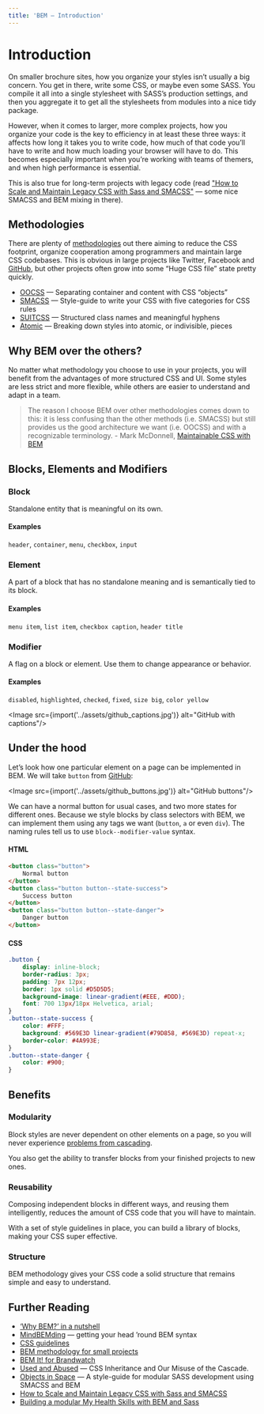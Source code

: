 ```yaml
---
title: 'BEM — Introduction'
---
```


<Layout title={frontmatter.title}>
<div class="max-w-6xl mx-auto px-4 sm:px-6 pt-24 prose">

# Introduction

On smaller brochure sites, how you organize your styles isn’t usually a big concern. You get in there, write some CSS, or maybe even some SASS. You compile it all into a single stylesheet with SASS’s production settings, and then you aggregate it to get all the stylesheets from modules into a nice tidy package.

However, when it comes to larger, more complex projects, how you organize your code is the key to efficiency in at least these three ways: it affects how long it takes you to write code, how much of that code you’ll have to write and how much loading your browser will have to do. This becomes especially important when you’re working with teams of themers, and when high performance is essential.

This is also true for long-term projects with legacy code (read ["How to Scale and Maintain Legacy CSS with Sass and SMACSS"](http://webuild.envato.com/blog/how-to-scale-and-maintain-legacy-css-with-sass-and-smacss/) — some nice SMACSS and BEM mixing in there).

## Methodologies

There are plenty of [methodologies](https://github.com/awesome-css-group/awesome-css#naming-conventions--methodologies-bulb) out there aiming to reduce the CSS footprint, organize cooperation among programmers and maintain large CSS codebases. This is obvious in large projects like Twitter, Facebook and [GitHub](http://markdotto.com/2014/07/23/githubs-css/#two-bundles), but other projects often grow into some “Huge CSS file” state pretty quickly.

- [OOCSS](http://oocss.org/) — Separating container and content with CSS “objects”
- [SMACSS](http://smacss.com/) — Style-guide to write your CSS with five categories for CSS rules
- [SUITCSS](https://suitcss.github.io/) — Structured class names and meaningful hyphens
- [Atomic](https://acss.io/) — Breaking down styles into atomic, or indivisible, pieces

## Why BEM over the others?

No matter what methodology you choose to use in your projects, you will benefit from the advantages of more structured CSS and UI. Some styles are less strict and more flexible, while others are easier to understand and adapt in a team.

> The reason I choose BEM over other methodologies comes down to this: it is less confusing than the other methods (i.e. SMACSS) but still provides us the good architecture we want (i.e. OOCSS) and with a recognizable terminology. - Mark McDonnell, [Maintainable CSS with BEM](https://www.zcfy.cc/original/maintainable-css-with-bem)

## Blocks, Elements and Modifiers

### Block

Standalone entity that is meaningful on its own.

#### Examples

`header`, `container`, `menu`, `checkbox`, `input`

### Element

A part of a block that has no standalone meaning and is semantically tied to its block.

#### Examples

`menu item`, `list item`, `checkbox caption`, `header title`

### Modifier

A flag on a block or element. Use them to change appearance or behavior.

#### Examples

`disabled`, `highlighted`, `checked`, `fixed`, `size big`, `color yellow`

<Image src={import('../assets/github_captions.jpg')} alt="GitHub with captions"/>

## Under the hood

Let’s look how one particular element on a page can be implemented in BEM. We will take `button` from [GitHub](https://primer.style/css/components/buttons):

<Image src={import('../assets/github_buttons.jpg')} alt="GitHub buttons"/>

We can have a normal button for usual cases, and two more states for different ones. Because we style blocks by class selectors with BEM, we can implement them using any tags we want (`button`, `a` or even `div`). The naming rules tell us to use `block--modifier-value` syntax.

#### HTML

```html
<button class="button">
	Normal button
</button>
<button class="button button--state-success">
	Success button
</button>
<button class="button button--state-danger">
	Danger button
</button>
```

#### CSS

```css
.button {
	display: inline-block;
	border-radius: 3px;
	padding: 7px 12px;
	border: 1px solid #D5D5D5;
	background-image: linear-gradient(#EEE, #DDD);
	font: 700 13px/18px Helvetica, arial;
}
.button--state-success {
	color: #FFF;
	background: #569E3D linear-gradient(#79D858, #569E3D) repeat-x;
	border-color: #4A993E;
}
.button--state-danger {
	color: #900;
}
```

## Benefits

### Modularity

Block styles are never dependent on other elements on a page, so you will never experience [problems from cascading](http://www.phase2technology.com/blog/used-and-abused-css-inheritance-and-our-misuse-of-the-cascade/).

You also get the ability to transfer blocks from your finished projects to new ones.

### Reusability

Composing independent blocks in different ways, and reusing them intelligently, reduces the amount of CSS code that you will have to maintain.

With a set of style guidelines in place, you can build a library of blocks, making your CSS super effective.

### Structure

BEM methodology gives your CSS code a solid structure that remains simple and easy to understand.

## Further Reading

- [‘Why BEM?’ in a nutshell](http://blog.decaf.de/2015/06/24/why-bem-in-a-nutshell/)
- [MindBEMding](http://csswizardry.com/2013/01/mindbemding-getting-your-head-round-bem-syntax/) — getting your head ’round BEM syntax
- [CSS guidelines](http://cssguidelin.es/#bem-like-naming)
- [BEM methodology for small projects](http://www.smashingmagazine.com/2014/07/17/bem-methodology-for-small-projects/)
- [BEM It! for Brandwatch](http://www.slideshare.net/MaxShirshin/bem-it-for-brandwatch)
- [Used and Abused](http://www.phase2technology.com/blog/used-and-abused-css-inheritance-and-our-misuse-of-the-cascade/) — CSS Inheritance and Our Misuse of the Cascade.
- [Objects in Space](https://medium.com/objects-in-space/objects-in-space-f6f404727) — A style-guide for modular SASS development using SMACSS and BEM
- [How to Scale and Maintain Legacy CSS with Sass and SMACSS](http://webuild.envato.com/blog/how-to-scale-and-maintain-legacy-css-with-sass-and-smacss/)
- [Building a modular My Health Skills with BEM and Sass](https://bluegg.co.uk/writing/building-my-health-skills-part-3)

</div>
</Layout>
